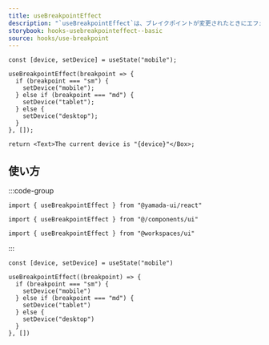 ```yaml
---
title: useBreakpointEffect
description: "`useBreakpointEffect`は、ブレイクポイントが変更されたときにエフェクトを実行するカスタムフックです。"
storybook: hooks-usebreakpointeffect--basic
source: hooks/use-breakpoint
---
```


```tsx preview functional client
const [device, setDevice] = useState("mobile");

useBreakpointEffect(breakpoint => {
  if (breakpoint === "sm") {
    setDevice("mobile");
  } else if (breakpoint === "md") {
    setDevice("tablet");
  } else {
    setDevice("desktop");
  }
}, []);

return <Text>The current device is "{device}"</Box>;
```

## 使い方

:::code-group

```tsx [package]
import { useBreakpointEffect } from "@yamada-ui/react"
```

```tsx [alias]
import { useBreakpointEffect } from "@/components/ui"
```

```tsx [monorepo]
import { useBreakpointEffect } from "@workspaces/ui"
```

:::

```tsx
const [device, setDevice] = useState("mobile")

useBreakpointEffect((breakpoint) => {
  if (breakpoint === "sm") {
    setDevice("mobile")
  } else if (breakpoint === "md") {
    setDevice("tablet")
  } else {
    setDevice("desktop")
  }
}, [])
```
